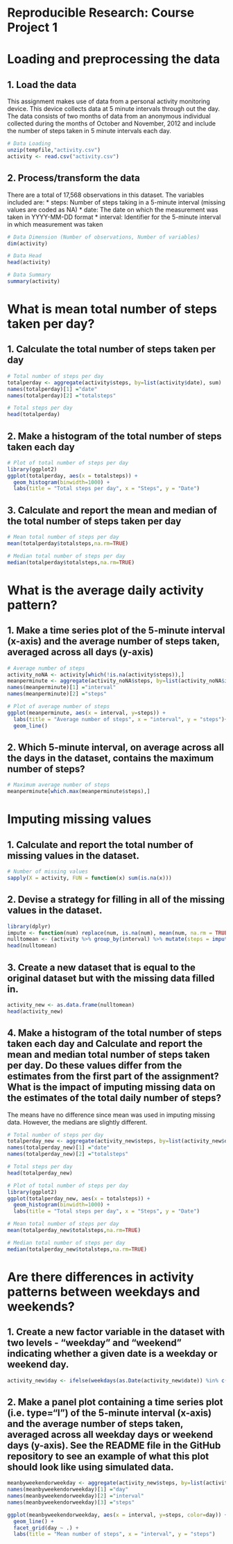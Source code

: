 Reproducible Research: Course Project 1
=======================================

# Loading and preprocessing the data

## 1. Load the data

This assignment makes use of data from a personal activity monitoring device. This device collects data at 5 minute intervals through out the day. The data consists of two months of data from an anonymous individual collected during the months of October and November, 2012 and include the number of steps taken in 5 minute intervals each day.

```{r, echo=TRUE}
# Data Loading
unzip(tempfile,"activity.csv")
activity <- read.csv("activity.csv")
```

## 2. Process/transform the data

There are a total of 17,568 observations in this dataset. The variables included are:
* steps: Number of steps taking in a 5-minute interval (missing values are coded as \color{red}{\verb|NA|}NA)
* date: The date on which the measurement was taken in YYYY-MM-DD format
* interval: Identifier for the 5-minute interval in which measurement was taken

```{r, echo=TRUE}
# Data Dimension (Number of observations, Number of variables)
dim(activity)

# Data Head
head(activity)

# Data Summary
summary(activity)
```

# What is mean total number of steps taken per day?

## 1. Calculate the total number of steps taken per day

```{r, echo=TRUE}
# Total number of steps per day
totalperday <- aggregate(activity$steps, by=list(activity$date), sum)
names(totalperday)[1] ="date"
names(totalperday)[2] ="totalsteps"

# Total steps per day
head(totalperday)
```

## 2. Make a histogram of the total number of steps taken each day

```{r, echo=TRUE}
# Plot of total number of steps per day
library(ggplot2)
ggplot(totalperday, aes(x = totalsteps)) +
  geom_histogram(binwidth=1000) +
  labs(title = "Total steps per day", x = "Steps", y = "Date")
```

## 3. Calculate and report the mean and median of the total number of steps taken per day

```{r, echo=TRUE}
# Mean total number of steps per day
mean(totalperday$totalsteps,na.rm=TRUE)

# Median total number of steps per day
median(totalperday$totalsteps,na.rm=TRUE)
```

# What is the average daily activity pattern?

## 1. Make a time series plot of the 5-minute interval (x-axis) and the average number of steps taken, averaged across all days (y-axis)

```{r, echo=TRUE}
# Average number of steps
activity_noNA <- activity[which(!is.na(activity$steps)),]
meanperminute <- aggregate(activity_noNA$steps, by=list(activity_noNA$interval), mean)
names(meanperminute)[1] ="interval"
names(meanperminute)[2] ="steps"

# Plot of average number of steps
ggplot(meanperminute, aes(x = interval, y=steps)) +
  labs(title = "Average number of steps", x = "interval", y = "steps")+
  geom_line() 
```

## 2. Which 5-minute interval, on average across all the days in the dataset, contains the maximum number of steps?

```{r, echo=TRUE}
# Maximum average number of steps
meanperminute[which.max(meanperminute$steps),]
```

# Imputing missing values

## 1. Calculate and report the total number of missing values in the dataset.

```{r, echo=TRUE}
# Number of missing values
sapply(X = activity, FUN = function(x) sum(is.na(x)))
```

## 2. Devise a strategy for filling in all of the missing values in the dataset.

```{r, echo=TRUE}
library(dplyr)
impute <- function(num) replace(num, is.na(num), mean(num, na.rm = TRUE))
nulltomean <- (activity %>% group_by(interval) %>% mutate(steps = impute(steps)))
head(nulltomean)
```

## 3. Create a new dataset that is equal to the original dataset but with the missing data filled in.
```{r, echo=TRUE}
activity_new <- as.data.frame(nulltomean)
head(activity_new)
```

## 4. Make a histogram of the total number of steps taken each day and Calculate and report the mean and median total number of steps taken per day. Do these values differ from the estimates from the first part of the assignment? What is the impact of imputing missing data on the estimates of the total daily number of steps?

The means have no difference since mean was used in imputing missing data. However, the medians are slightly different.

```{r, echo=TRUE}
# Total number of steps per day
totalperday_new <- aggregate(activity_new$steps, by=list(activity_new$date), sum)
names(totalperday_new)[1] ="date"
names(totalperday_new)[2] ="totalsteps"

# Total steps per day
head(totalperday_new)
```

```{r, echo=TRUE}
# Plot of total number of steps per day
library(ggplot2)
ggplot(totalperday_new, aes(x = totalsteps)) +
  geom_histogram(binwidth=1000) +
  labs(title = "Total steps per day", x = "Steps", y = "Date")
```

```{r, echo=TRUE}
# Mean total number of steps per day
mean(totalperday_new$totalsteps,na.rm=TRUE)

# Median total number of steps per day
median(totalperday_new$totalsteps,na.rm=TRUE)
```

# Are there differences in activity patterns between weekdays and weekends?

## 1. Create a new factor variable in the dataset with two levels - "weekday" and "weekend" indicating whether a given date is a weekday or weekend day.

```{r, echo=TRUE}
activity_new$day <- ifelse(weekdays(as.Date(activity_new$date)) %in% c("Saturday", "Sunday"), "Weekend", "Weekday")
```

## 2. Make a panel plot containing a time series plot (i.e. \color{red}{\verb|type = "l"|}type="l") of the 5-minute interval (x-axis) and the average number of steps taken, averaged across all weekday days or weekend days (y-axis). See the README file in the GitHub repository to see an example of what this plot should look like using simulated data.

```{r, echo=TRUE}
meanbyweekendorweekday <- aggregate(activity_new$steps, by=list(activity_new$day, activity_new$interval), mean)
names(meanbyweekendorweekday)[1] ="day"
names(meanbyweekendorweekday)[2] ="interval"
names(meanbyweekendorweekday)[3] ="steps"

ggplot(meanbyweekendorweekday, aes(x = interval, y=steps, color=day)) +
  geom_line() +
  facet_grid(day ~ .) +
  labs(title = "Mean number of steps", x = "interval", y = "steps")
```

